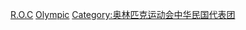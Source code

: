 [[Category:各國奧運運動員|R.O.C]]
[[Category:中華民國體育代表隊選手|Olympic]]
[[Category:奥林匹克运动会中华民国代表团|Category:奥林匹克运动会中华民国代表团]]